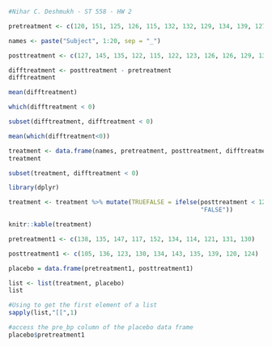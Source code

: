 ```r
#Nihar C. Deshmukh - ST 558 - HW 2
```


```r
pretreatment <- c(120, 151, 125, 126, 115, 132, 132, 129, 134, 139, 127, 122, 127, 135, 133, 128, 147, 138, 140, 132)
```

```r
names <- paste("Subject", 1:20, sep = "_")
```


```r
posttreatment <- c(127, 145, 135, 122, 115, 122, 123, 126, 126, 129, 132, 146, 120, 114, 121, 120, 128, 120, 133, 115)
```

```r
difftreatment <- posttreatment - pretreatment
difftreatment
```

```r
mean(difftreatment)
```
```r
which(difftreatment < 0)
```
```r
subset(difftreatment, difftreatment < 0)
```



```r
mean(which(difftreatment<0))
```

```r
treatment <- data.frame(names, pretreatment, posttreatment, difftreatment)
treatment
```

```r
subset(treatment, difftreatment < 0)
```

```r
library(dplyr)

treatment <- treatment %>% mutate(TRUEFALSE = ifelse(posttreatment < 120, "TRUE", 
                                                     "FALSE"))
```


```r
knitr::kable(treatment)
```

```r
pretreatment1 <- c(138, 135, 147, 117, 152, 134, 114, 121, 131, 130)
```

```r
posttreatment1 <- c(105, 136, 123, 130, 134, 143, 135, 139, 120, 124)
```

```r
placebo = data.frame(pretreatment1, posttreatment1)
```

```r
list <- list(treatment, placebo)
list
```
```r
#Using to get the first element of a list
sapply(list,"[[",1)
```
```r
#access the pre_bp column of the placebo data frame
placebo$pretreatment1
```

